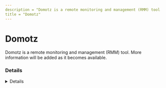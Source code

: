 ```yaml
---
description = "Domotz is a remote monitoring and management (RMM) tool. More information will be added as it becomes available."
title = "Domotz"
---
```




# Domotz

Domotz is a remote monitoring and management (RMM) tool. More information will be added as it becomes available.

### Details
<Details author={""}
         category={""}
         created={""}
         website={""}
         lastModified={"2-7-2024"}
         privileges={""}
         free={ false }
         verification={ false }
/>

#### Installation Paths
<Card code={ ["domotz.exe", "Domotz Pro Desktop App.exe", "domotz_bash.exe", "domotz*.exe", "Domotz Pro Desktop App Setup*.exe", "domotz-windows*.exe"] }/>





### Forensic Artifacts




#### Network Artifacts
<EuiSpacer size="xl"/>
<NetworkArtifactsTable data={ [{"Description": "Known remote domains", "Domains": ["*.domotz.co", "domotz.com", "*cell-1.domotz.com"], "Ports": []}] }/>




### Detections
- Detects potential network activity of Domotz RMM tool
  - [Sigma Rule](https://github.com/magicsword-io/LOLRMM/blob/main/detections/sigma/domotz_network_sigma.yml)
- Detects potential processes activity of Domotz RMM tool
  - [Sigma Rule](https://github.com/magicsword-io/LOLRMM/blob/main/detections/sigma/domotz_processes_sigma.yml)

### References
- [https://help.domotz.com/tips-tricks/unblock-outgoing-connections-on-firewall/](https://help.domotz.com/tips-tricks/unblock-outgoing-connections-on-firewall/)

